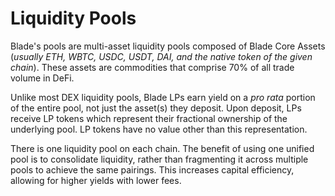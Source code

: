 # Liquidity Pools

Blade's pools are multi-asset liquidity pools composed of Blade Core Assets (_usually ETH, WBTC, USDC, USDT, DAI, and the native token of the given chain_). These assets are commodities that comprise 70% of all trade volume in DeFi.

Unlike most DEX liquidity pools, Blade LPs earn yield on a _pro rata_ portion of the entire pool, not just the asset(s) they deposit. Upon deposit, LPs receive LP tokens which represent their fractional ownership of the underlying pool. LP tokens have no value other than this representation.

There is one liquidity pool on each chain. The benefit of using one unified pool is to consolidate liquidity, rather than fragmenting it across multiple pools to achieve the same pairings. This increases capital efficiency, allowing for higher yields with lower fees.
